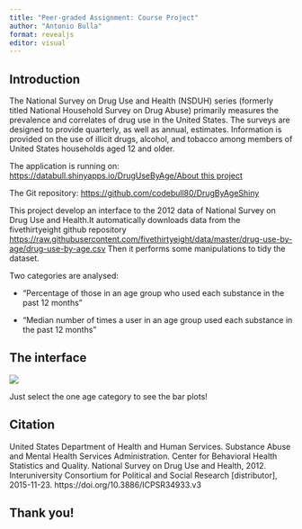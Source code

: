 ```yaml
---
title: "Peer-graded Assignment: Course Project"
author: "Antonio Bulla"
format: revealjs
editor: visual
---
```


## Introduction

The National Survey on Drug Use and Health (NSDUH) series (formerly titled National Household Survey on Drug Abuse) primarily measures the prevalence and correlates of drug use in the United States. The surveys are designed to provide quarterly, as well as annual, estimates. Information is provided on the use of illicit drugs, alcohol, and tobacco among members of United States households aged 12 and older.

The application is running on: [https://databull.shinyapps.io/DrugUseByAge/About this project](https://databull.shinyapps.io/DrugUseByAge/About%20this%20project)

The Git repository: <https://github.com/codebull80/DrugByAgeShiny>

This project develop an interface to the 2012 data of National Survey on Drug Use and Health.It automatically downloads data from the fivethirtyeight github repository <https://raw.githubusercontent.com/fivethirtyeight/data/master/drug-use-by-age/drug-use-by-age.csv> Then it performs some manipulations to tidy the dataset.

Two categories are analysed:

-   "Percentage of those in an age group who used each substance in the past 12 months"

-   "Median number of times a user in an age group used each substance in the past 12 months"

## The interface

![](images/Schermata%202022-12-28%20alle%2022.11.01.png)

Just select the one age category to see the bar plots!

## Citation

United States Department of Health and Human Services. Substance Abuse and Mental Health Services Administration. Center for Behavioral Health Statistics and Quality. National Survey on Drug Use and Health, 2012. Interuniversity Consortium for Political and Social Research \[distributor\], 2015-11-23. https://doi.org/10.3886/ICPSR34933.v3

## Thank you!
